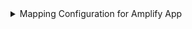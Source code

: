 <details>
<summary>Mapping Configuration for Amplify App</summary>

```yaml showLineNumbers
resources:
  - kind: AWS::Amplify::App
    selector:
      query: 'true'
      useGetResourceAPI: 'true'
    port:
      entity:
        mappings:
          identifier: .Identifier
          title: .Properties.AppName
          blueprint: '"amplifyApp"'
          properties:
            link: >-
                'https://console.aws.amazon.com/go/view?arn=' +
                .Properties.Arn
            appId: .Properties.AppId
            repository: .Properties.Repository
            platform: .Properties.Platform
            defaultDomain: .Properties.DefaultDomain
            customHeaders: .Properties.CustomHeaders
            appName: .Properties.AppName
            arn: .Properties.Arn
            kind: .__Kind
            region: .__Region
          relations:
            account: .__AccountId
```

</details>